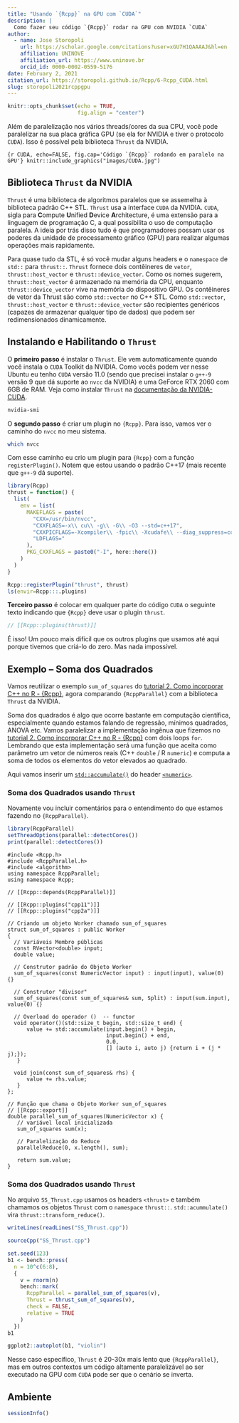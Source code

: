 ```yaml
---
title: "Usando `{Rcpp}` na GPU com `CUDA`"
description: |
  Como fazer seu código `{Rcpp}` rodar na GPU com NVIDIA `CUDA`
author:
  - name: Jose Storopoli
    url: https://scholar.google.com/citations?user=xGU7H1QAAAAJ&hl=en
    affiliation: UNINOVE
    affiliation_url: https://www.uninove.br
    orcid_id: 0000-0002-0559-5176
date: February 2, 2021
citation_url: https://storopoli.github.io/Rcpp/6-Rcpp_CUDA.html
slug: storopoli2021rcppgpu
---
```


```r
knitr::opts_chunk$set(echo = TRUE,
                      fig.align = "center")
```

<!--Academicons Icons-->
<link rel="stylesheet" href="https://cdn.jsdelivr.net/gh/jpswalsh/academicons@1/css/academicons.min.css">

Além de paralelização nos vários threads/cores da sua CPU, você pode paralelizar na sua placa gráfica GPU (se ela for NVIDIA e tiver o protocolo `CUDA`). Isso é possível pela biblioteca `Thrust` da NVIDIA.

```{r CUDA, echo=FALSE, fig.cap='Código `{Rcpp}` rodando em paralelo na GPU'}
knitr::include_graphics("images/CUDA.jpg")
```

## Biblioteca `Thrust` da NVIDIA

`Thrust` é uma biblioteca de algoritmos paralelos que se assemelha à biblioteca padrão C++ STL. `Thrust` usa a interface `CUDA` da NVIDIA. `CUDA`, sigla para **C**ompute **U**nified **D**evice **A**rchitecture, é uma extensão para a linguagem de programação C, a qual possibilita o uso de computação paralela. A ideia por trás disso tudo é que programadores possam usar os poderes da unidade de processamento gráfico (GPU) para realizar algumas operações mais rapidamente. 

Para quase tudo da STL, é só você mudar alguns headers e o `namespace` de `std::` para `thrust::`. `Thrust` fornece dois contêineres de `vetor`, `thrust::host_vector` e `thrust::device_vector`. Como os nomes sugerem, `thrust::host_vector` é armazenado na memória da CPU, enquanto `thrust::device_vector` vive na memória do dispositivo GPU. Os contêineres de vetor da Thrust são como `std::vector` no C++ STL. Como `std::vector`, `thrust::host_vector` e `thrust::device_vector` são recipientes genéricos (capazes de armazenar qualquer tipo de dados) que podem ser redimensionados dinamicamente.

## Instalando e Habilitando o `Thrust`

O **primeiro passo** é instalar o `Thrust`. Ele vem automaticamente quando você instala o `CUDA` Toolkit da NVIDIA. Como vocês podem ver nesse Ubuntu eu tenho `CUDA` versão 11.0 (sendo que precisei instalar o `g++-9` versão 9 que dá suporte ao `nvcc` da NVIDIA) e uma GeForce RTX 2060 com 6GB de RAM. Veja como instalar `Thrust` na [documentação da NVIDIA-CUDA](https://docs.nvidia.com/cuda/thrust/index.html). 

```bash
nvidia-smi
```

O **segundo passo** é criar um plugin no `{Rcpp}`. Para isso, vamos ver o caminho do `nvcc` no meu sistema.

```bash
which nvcc
```

Com esse caminho eu crio um plugin para `{Rcpp}` com a função `registerPlugin()`. Notem que estou usando o padrão C++17 (mais recente que `g++-9` dá suporte).

```r
library(Rcpp)
thrust = function() {
  list(
    env = list(
      MAKEFLAGS = paste(
        "CXX=/usr/bin/nvcc",
        "CXXFLAGS=-x\\ cu\\ -g\\ -G\\ -O3 --std=c++17",
        "CXXPICFLAGS=-Xcompiler\\ -fpic\\ -Xcudafe\\ --diag_suppress=code_is_unreachable",
        "LDFLAGS="
      ),
      PKG_CXXFLAGS = paste0("-I", here::here())
    )
  )
}

Rcpp::registerPlugin("thrust", thrust)
ls(envir=Rcpp:::.plugins)
```

**Terceiro passo** é colocar em qualquer parte do código `CUDA` o seguinte texto indicando que `{Rcpp}` deve usar o plugin `thrust`.

```cpp
// [[Rcpp::plugins(thrust)]]
```

É isso! Um pouco mais difícil que os outros plugins que usamos até aqui porque tivemos que criá-lo do zero. Mas nada impossível.

## Exemplo -- Soma dos Quadrados

Vamos reutilizar o exemplo `sum_of_squares` do [tutorial 2. Como incorporar C++ no R - {Rcpp}](2-Rcpp.html), agora comparando `{RcppParallel}` com a biblioteca `Thrust` da NVIDIA.

Soma dos quadrados é algo que ocorre bastante em computação científica, especialmente quando estamos falando de regressão, mínimos quadrados, ANOVA etc. Vamos paralelizar a implementação ingênua que fizemos  no [tutorial 2. Como incorporar C++ no R - {Rcpp}](2-Rcpp.html) com dois loops `for`. Lembrando que esta implementação será uma função que aceita como parâmetro um vetor de números reais (C++ `double` / R `numeric`) e computa a soma de todos os elementos do vetor elevados ao quadrado.

Aqui vamos inserir um [`std::accumulate()`](https://en.cppreference.com/w/cpp/algorithm/accumulate) do header [`<numeric>`](https://en.cppreference.com/w/cpp/header/numeric).

### Soma dos Quadrados usando `Thrust`

Novamente vou incluir comentários para o entendimento do que estamos fazendo no `{RcppParallel}`.

```r
library(RcppParallel)
setThreadOptions(parallel::detectCores())
print(parallel::detectCores())
```

```Rcpp
#include <Rcpp.h>
#include <RcppParallel.h>
#include <algorithm>
using namespace RcppParallel;
using namespace Rcpp;

// [[Rcpp::depends(RcppParallel)]]

// [[Rcpp::plugins("cpp11")]]
// [[Rcpp::plugins("cpp2a")]]

// Criando um objeto Worker chamado sum_of_squares
struct sum_of_squares : public Worker
{
  // Variáveis Membro públicas
  const RVector<double> input;
  double value;
  
  // Construtor padrão do Objeto Worker
  sum_of_squares(const NumericVector input) : input(input), value(0) {}
  
  // Construtor "divisor"
  sum_of_squares(const sum_of_squares& sum, Split) : input(sum.input), value(0) {}
  
  // Overload do operador ()  -- functor
  void operator()(std::size_t begin, std::size_t end) {
      value += std::accumulate(input.begin() + begin,
                               input.begin() + end,
                               0.0,
                               [] (auto i, auto j) {return i + (j * j);});
   }
  
  void join(const sum_of_squares& rhs) { 
      value += rhs.value; 
   }
};

// Função que chama o Objeto Worker sum_of_squares
// [[Rcpp::export]]
double parallel_sum_of_squares(NumericVector x) {
   // variável local inicializada
   sum_of_squares sum(x);
   
   // Paralelização do Reduce
   parallelReduce(0, x.length(), sum);
   
   return sum.value;
}
```

### Soma dos Quadrados usando `Thrust`

No arquivo `SS_Thrust.cpp` usamos os headers `<thrust>` e também chamamos os objetos `Thrust` com o `namespace` `thrust::`. `std::acummulate()` vira `thrust::transform_reduce()`.

```r
writeLines(readLines("SS_Thrust.cpp"))
```

```r
sourceCpp("SS_Thrust.cpp")
```


```r
set.seed(123)
b1 <- bench::press(
  n = 10^c(6:8),
  {
    v = rnorm(n)
    bench::mark(
      RcppParallel = parallel_sum_of_squares(v),
      Thrust = thrust_sum_of_squares(v),
      check = FALSE,
      relative = TRUE
    )
  })
b1
```

```r
ggplot2::autoplot(b1, "violin")
```

Nesse caso específico, `Thrust` é 20-30x mais lento que `{RcppParallel}`, mas em outros contextos um código altamente paralelizável ao ser executado na GPU com `CUDA` pode ser que o cenário se inverta.

## Ambiente

```r
sessionInfo()
```
